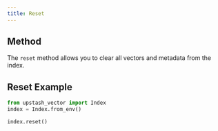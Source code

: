 ```yaml
---
title: Reset
---
```


## Method

The `reset` method allows you to clear all vectors and metadata from the index.

## Reset Example

```python
from upstash_vector import Index
index = Index.from_env()

index.reset()
```